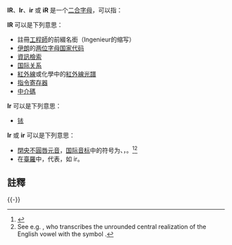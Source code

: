 '''IR'''、'''Ir'''、'''ir''' 或 '''iR''' 是一个[[二合字母|二合字母]]，可以指：

'''IR''' 可以是下列意思：
* 註冊[[工程師|工程師]]的前綴名銜（Ingenieur的缩写）
* [[伊朗|伊朗]]的[[ISO_3166-1二位字母代码|两位字母国家代码]]
* [[資訊檢索|資訊檢索]]
* [[国际关系|国际关系]]
* [[紅外線|紅外線]]或化學中的[[红外光谱学|紅外線光譜]]
* [[指令寄存器|指令寄存器]]
* [[中間語言#中介碼|中介碼]]

'''Ir''' 可以是下列意思：
* [[铱|铱]]

'''Ir''' 或 '''ir''' 可以是下列意思：
* [[閉央不圓唇元音|閉央不圓唇元音]]，[[国际音标|国际音标]]中的符号为{{IPA|/ɨ/}}、{{IPA|/ï/}}，{{IPA|/ɯ̈/}}。<ref>{{Vowel terminology}}</ref><ref>See e.g. {{Harvcoltxt|Gimson|2014|p=133}}, who transcribes the unrounded central realization of the English {{sc2|GOOSE}} vowel {{IPA|/uː/}} with the symbol {{IPA|[ɯ̈ː]}}.</ref>
*在[[臺羅|臺羅]]中，代表{{IPA|/ɨ/}}，如 ir。

==註釋==
{{reflist}}
{{-}}
{{Digraphs|state=collapsed}}

{{disambig|cat=二字拉丁字母縮寫消歧義}}